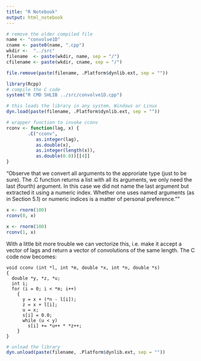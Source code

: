 ```yaml
---
title: "R Notebook"
output: html_notebook
---
```



```r
# remove the older compiled file
name <- "convolve1D"
cname <- paste0(name, ".cpp")
wkdir <-  "../src"
filename  <- paste(wkdir, name, sep = "/")
cfilename <- paste(wkdir, cname, sep = "/")

file.remove(paste(filename, .Platform$dynlib.ext, sep = ""))
```

```r
library(Rcpp)
# compile the C code
system("R CMD SHLIB ../src/convolve1D.cpp")
```


```r
# this loads the library in any system, Windows or Linux
dyn.load(paste(filename, .Platform$dynlib.ext, sep = ""))
```



```r
# wrapper function to invoke cconv 
rconv <- function(lag, x) {
        .C("cconv", 
           as.integer(lag),
           as.double(x),
           as.integer(length(x)),
           as.double(0.0))[[4]]
}
```

"Observe that we convert all arguments to the approriate type (just to be sure). The .C function returns a list with all its arguments, we only need the last (fourth) argument. In this case we did not name the last argument but extracted it using a numeric index. Whether one uses named arguments (as in Section 5.1) or numeric indices is a matter of personal preference.""

```r
x <- rnorm(100)
rconv(0, x)
```

```r
x <- rnorm(100)
rconv(1, x)
```

With a little bit more trouble we can vectorize this, 
i.e. make it accept a vector of lags and return a vector of 
convolutions of the same length. The C code now becomes:

    void cconv (int *l, int *m, double *x, int *n, double *s)
    {
      double *y, *z, *u;
      int i;
      for (i = 0; i < *m; i++)
        {
          y = x + (*n - l[i]);
          z = x + l[i];
          u = x;
          s[i] = 0.0;
          while (u < y)
            s[i] += *u++ * *z++;
        }
    }




```r
# unload the library
dyn.unload(paste(filename, .Platform$dynlib.ext, sep = ""))
```
